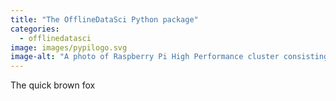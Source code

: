 ```yaml
---
title: "The OfflineDataSci Python package"
categories:
  - offlinedatasci
image: images/pypilogo.svg
image-alt: "A photo of Raspberry Pi High Performance cluster consisting of six nodes. "
---
```


The quick brown fox


